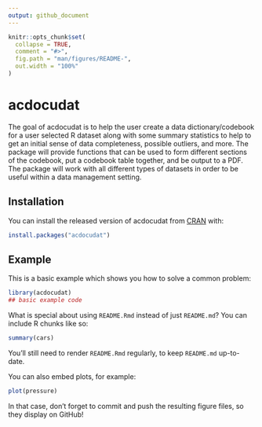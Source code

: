 ```yaml
---
output: github_document
---
```


<!-- README.md is generated from README.Rmd. Please edit that file -->

```r
knitr::opts_chunk$set(
  collapse = TRUE,
  comment = "#>",
  fig.path = "man/figures/README-",
  out.width = "100%"
)
```

# acdocudat

<!-- badges: start -->
<!-- badges: end -->

The goal of acdocudat is to help the user create a data dictionary/codebook for a user selected R dataset along with some summary statistics to help to get an initial sense of data completeness, possible outliers, and more. The package will provide functions that can be used to form different sections of the codebook, put a codebook table together, and be output to a PDF. The package will work with all different types of datasets in order to be useful within a data management setting.

## Installation

You can install the released version of acdocudat from [CRAN](https://CRAN.R-project.org) with:

``` r
install.packages("acdocudat")
```

## Example

This is a basic example which shows you how to solve a common problem:

```r
library(acdocudat)
## basic example code
```

What is special about using `README.Rmd` instead of just `README.md`? You can include R chunks like so:

```r
summary(cars)
```

You'll still need to render `README.Rmd` regularly, to keep `README.md` up-to-date.

You can also embed plots, for example:

```r
plot(pressure)
```

In that case, don't forget to commit and push the resulting figure files, so they display on GitHub!
